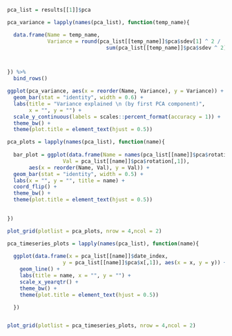 
```r

pca_list = results[[1]]$pca

```


```r


pca_variance = lapply(names(pca_list), function(temp_name){

  data.frame(Name = temp_name,
             Variance = round(pca_list[[temp_name]]$pca$sdev[1] ^ 2 /
                                sum(pca_list[[temp_name]]$pca$sdev ^ 2),3), stringsAsFactors = FALSE)



}) %>%
  bind_rows()

ggplot(pca_variance, aes(x = reorder(Name, Variance), y = Variance)) + 
  geom_bar(stat = "identity", width = 0.6) + 
  labs(title = "Variance explained \n (by first PCA component)",
       x = "", y = "") + 
  scale_y_continuous(labels = scales::percent_format(accuracy = 1)) + 
  theme_bw() + 
  theme(plot.title = element_text(hjust = 0.5))

```


```r

pca_plots = lapply(names(pca_list), function(name){
  
  bar_plot = ggplot(data.frame(Name = names(pca_list[[name]]$pca$rotation[,1]),
                  Val = pca_list[[name]]$pca$rotation[,1]),
       aes(x = reorder(Name, Val), y = Val)) +
  geom_bar(stat = "identity", width = 0.5) +
  labs(x = "", y = "", title = name) +
  coord_flip() +
  theme_bw() +
  theme(plot.title = element_text(hjust = 0.5))
  

})

plot_grid(plotlist = pca_plots, nrow = 4,ncol = 2)

```


```r


pca_timeseries_plots = lapply(names(pca_list), function(name){
  
  ggplot(data.frame(x = pca_list[[name]]$date_index,
                  y = pca_list[[name]]$pca$x[,1]), aes(x = x, y = y)) + 
    geom_line() + 
    labs(title = name, x = "", y = "") + 
    scale_x_yearqtr() + 
    theme_bw() + 
    theme(plot.title = element_text(hjust = 0.5))

  })


plot_grid(plotlist = pca_timeseries_plots, nrow = 4,ncol = 2)

```

